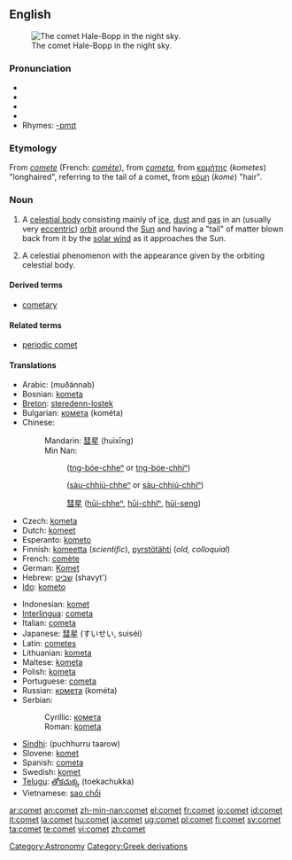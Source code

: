 {{wikipedia}}
==English==
[[Image:Comet-Hale-Bopp-29-03-1997 hires adj.jpg|thumb|right|The comet Hale-Bopp in the night sky.]]

===Pronunciation===
* {{enPR|kŏm'ət}}
* {{IPA|/ˈkɒmət/}}
* {{SAMPA|/"kQm@t/}}
* {{audio|en-us-comet.ogg|Audio (US)}}
* Rhymes: [[Rhymes:English:-ɒmɪt|-ɒmɪt]]

===Etymology===
From {{OF.}} ''[[comete]]'' (French: ''[[comète]]''), from {{L.}} ''[[cometa]]'', from {{AGr.}} [[κομήτης]] (''kometes'') "longhaired", referring to the tail of a comet, from [[κόμη]] (''kome'') "hair".

===Noun===
{{en-noun}}

# {{astronomy}} A [[celestial body]] consisting mainly of [[ice]], [[dust]] and [[gas]] in an (usually very [[eccentric]]) [[orbit]] around the [[Sun]] and having a "tail" of matter blown back from it by the [[solar wind]] as it approaches the Sun.
# A celestial phenomenon with the appearance given by the orbiting celestial body.

====Derived terms====
* [[cometary]]

====Related terms====
* [[periodic comet]]

====Translations====
{{trans-top|a celestial body, generally with a tail}}
* Arabic: {{Arab|[[مذنب]]}} (muðánnab) {{m}}
* Bosnian: [[kometa#Bosnian|kometa]] {{f}}
* [[Breton]]: [[steredenn-lostek]] {{f}}
* Bulgarian: [[комета]] (kométa) {{f}}
* Chinese:
*: Mandarin: [[彗星]] (huìxīng)
*: Min Nan:
*:: {{zh-ts|[[長尾星]]|[[长尾星]]}} ([[tn̂g-bóe-chheⁿ|tn{{unicode|̂}}g-bóe-chheⁿ]] or [[tn̂g-bóe-chhiⁿ|tn{{unicode|̂}}g-bóe-chhiⁿ]])
*:: {{zh-ts|[[掃帚星]]|[[扫帚星]]}} ([[sàu-chhiú-chheⁿ]] or [[sàu-chhiú-chhiⁿ]])
*:: [[彗星]] ([[hūi-chheⁿ]], [[hūi-chhiⁿ]], [[hūi-seng]])
* Czech: [[kometa]] {{f}}
* Dutch: [[komeet]] {{m}}
* Esperanto: [[kometo]]
* Finnish: [[komeetta]] (''scientific''), [[pyrstötähti]] (''old, colloquial'')
* French: [[comète]] {{f}}
* German: [[Komet]] {{m}}
* Hebrew: [[שביט]] (shavyt') {{m}}
* [[Ido]]: [[kometo]]
{{trans-mid}}
* Indonesian: [[komet]]
* [[Interlingua]]: [[cometa]]
* Italian: [[cometa]] {{f}}
* Japanese: [[彗星]] (すいせい, suiséi)
* Latin: [[cometes]] {{m}}
* Lithuanian: [[kometa]] {{f}}
* Maltese: [[kometa]] {{f}}
* Polish: [[kometa]] {{f}}
* Portuguese: [[cometa]] {{m}}
* Russian: [[комета]] (kométa) {{f}}
* Serbian:
*: Cyrillic: [[комета#Serbian|комета]] {{f}}
*: Roman: [[kometa#Serbian|kometa]] {{f}}
* [[Sindhi]]: {{SDchar|[[پُڇُڙُ تارو]]}} (puchhurru taarow) {{m}}
* Slovene: [[komet]] {{m}}
* Spanish: [[cometa]] {{m}}
* Swedish: [[komet]] {{c}}
* [[Telugu]]: [[తోకచుక్క]] (toekachukka)
* Vietnamese: [[sao chổi]]
{{trans-bottom}}

[[Category:Astronomy]]
[[Category:Greek derivations]]

[[ar:comet]]
[[an:comet]]
[[zh-min-nan:comet]]
[[el:comet]]
[[fr:comet]]
[[io:comet]]
[[id:comet]]
[[it:comet]]
[[la:comet]]
[[hu:comet]]
[[ja:comet]]
[[ug:comet]]
[[pl:comet]]
[[fi:comet]]
[[sv:comet]]
[[ta:comet]]
[[te:comet]]
[[vi:comet]]
[[zh:comet]]